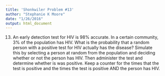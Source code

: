 ```yaml
---
title: 'Shonkwiler Problem #13'
author: "Stephanie K Moore"
date: "1/26/2016"
output: html_document
---
```

13. An early detection test for HIV is 98% accurate.  In a certain community, 3% of the population has HIV.  What is the probability that a random person with a positive test for HIV actually has the disease?  Simulate this by selecting a person at random from the population and deciding whether or not the person has HIV.  Then administer the test and determine whether is was positive.  Keep a counter for the times that the test is positive and the times the test is positive AND the person has HIV.
